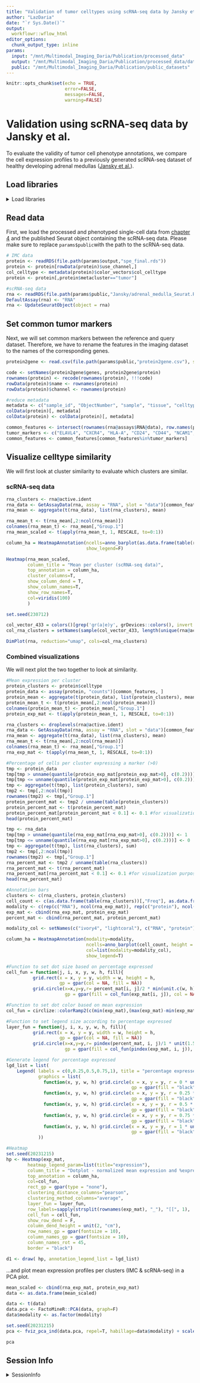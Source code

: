 ```yaml
---
title: "Validation of tumor celltypes using scRNA-seq data by Jansky et al."
author: "LazDaria"
date: "`r Sys.Date()`"
output: 
  workflowr::wflow_html
editor_options:
  chunk_output_type: inline
params: 
  input: "/mnt/Multimodal_Imaging_Daria/Publication/processed_data"
  output: "/mnt/Multimodal_Imaging_Daria/Publication/processed_data/data"
  public: "/mnt/Multimodal_Imaging_Daria/Publication/public_datasets"
---
```


```r
knitr::opts_chunk$set(echo = TRUE,
                      error=FALSE,
                      messages=FALSE,
                      warning=FALSE)
```

# Validation using scRNA-seq data by Jansky et al. {#jansky}
To evaluate the validity of tumor cell phenotype annotations, we compare the cell expression profiles to a previously generated scRNA-seq dataset of healthy developing adrenal medullas ([Jansky et al.](https://doi.org/10.1038/s41588-021-00806-1)). 

## Load libraries
<details>
   <summary>Load libraries</summary>
   
```r
library(Seurat)
library(dplyr)
library(FactoMineR)
library(factoextra)
library(ComplexHeatmap)
library(viridis)
library(bruceR)
```
</details>

## Read data
First, we load the processed and phenotyped single-cell data from [chapter 4](#phenotyping) and the published Seurat object containing the scRNA-seq data. Please make sure to replace `params$public`with the path to the scRNA-seq data.

```r
# IMC data
protein <- readRDS(file.path(params$output,"spe_final.rds"))
protein <- protein[rowData(protein)$use_channel,]
col_celltype <- metadata(protein)$color_vectors$col_celltype
protein <- protein[,protein$metacluster=="tumor"]

#scRNA-seq data
rna <- readRDS(file.path(params$public,"Jansky/adrenal_medulla_Seurat.RDS"))
DefaultAssay(rna) <- "RNA"
rna <- UpdateSeuratObject(object = rna)
```

## Set common tumor markers 
Next, we will set common markers between the reference and query dataset. Therefore, we have to rename the features in the imaging dataset to the names of the corresponding genes. 
```r
protein2gene <- read.csv(file.path(params$public,"protein2gene.csv"), sep=";")

code <- setNames(protein2gene$genes, protein2gene$protein)
rownames(protein) <- recode(rownames(protein), !!!code)
rowData(protein)$name <- rownames(protein)
rowData(protein)$channel <- rownames(protein)

#reduce metadata
metadata <- c("sample_id", "ObjectNumber", "sample", "tissue", "celltype", "metacluster")
colData(protein)[, metadata]
colData(protein) <- colData(protein)[, metadata]

common_features <- intersect(rownames(rna@assays$RNA@data), row.names(protein))
tumor_markers <- c("ELAVL4", "CXCR4", "HLA-A", "CD24", "CD44", "NCAM1", "GATA3", "VIM", "MKI67", "ST8SIA1", "PRPH", "LUM", "CHGA", "SOX10", "S100B")
common_features <- common_features[common_features%in%tumor_markers]
```
## Visualize celltype similarity

We will first look at cluster similarity to evaluate which clusters are similar. 

### scRNA-seq data
```r
rna_clusters <- rna@active.ident
rna_data <- GetAssayData(rna, assay = "RNA", slot = "data")[common_features, ]
rna_mean <- aggregate(t(rna_data), list(rna_clusters), mean)

rna_mean_t <- t(rna_mean[,2:ncol(rna_mean)])
colnames(rna_mean_t) <- rna_mean[,"Group.1"]
rna_mean_scaled <- t(apply(rna_mean_t, 1, RESCALE, to=0:1))

column_ha = HeatmapAnnotation(ncells=anno_barplot(as.data.frame(table(rna_clusters))[,"Freq"], height = unit(1, "cm")),
                              show_legend=F)

Heatmap(rna_mean_scaled, 
        column_title = "Mean per cluster (scRNA-seq data)",
        top_annotation = column_ha, 
        cluster_columns=T,
        show_column_dend = T,
        show_column_names=T,
        show_row_names=T,
        col=viridis(100)
        )
```

```r
set.seed(230712)

col_vector_433 = colors()[grep('gr(a|e)y', grDevices::colors(), invert = T)]
col_rna_clusters = setNames(sample(col_vector_433, length(unique(rna@active.ident))), unique(rna@active.ident))

DimPlot(rna, reduction="umap", cols=col_rna_clusters)
```

### Combined visualizations
We will next plot the two together to look at similarity.
```r
#Mean expression per cluster
protein_clusters <- protein$celltype
protein_data <- assay(protein, "counts")[common_features, ]
protein_mean <- aggregate(t(protein_data), list(protein_clusters), mean)
protein_mean_t <- t(protein_mean[,2:ncol(protein_mean)])
colnames(protein_mean_t) <- protein_mean[,"Group.1"]
protein_exp_mat <- t(apply(protein_mean_t, 1, RESCALE, to=0:1))

rna_clusters <- droplevels(rna@active.ident)
rna_data <- GetAssayData(rna, assay = "RNA", slot = "data")[common_features, ]
rna_mean <- aggregate(t(rna_data), list(rna_clusters), mean)
rna_mean_t <- t(rna_mean[,2:ncol(rna_mean)])
colnames(rna_mean_t) <- rna_mean[,"Group.1"]
rna_exp_mat <- t(apply(rna_mean_t, 1, RESCALE, to=0:1))

#Percentage of cells per cluster expressing a marker (>0)
tmp <- protein_data
tmp[tmp > unname(quantile(protein_exp_mat[protein_exp_mat>0], c(0.2)))] <- 1
tmp[tmp <= unname(quantile(protein_exp_mat[protein_exp_mat>0], c(0.2)))] <- 0
tmp <- aggregate(t(tmp), list(protein_clusters), sum)
tmp2 <- tmp[,2:ncol(tmp)]
rownames(tmp2) <- tmp[,"Group.1"]
protein_percent_mat <- tmp2 / unname(table(protein_clusters))
protein_percent_mat <- t(protein_percent_mat)
protein_percent_mat[protein_percent_mat < 0.1] <- 0.1 #for visualization purposes
head(protein_percent_mat)

tmp <- rna_data
tmp[tmp > unname(quantile(rna_exp_mat[rna_exp_mat>0], c(0.2)))] <- 1
tmp[tmp <= unname(quantile(rna_exp_mat[rna_exp_mat>0], c(0.2)))] <- 0
tmp <- aggregate(t(tmp), list(rna_clusters), sum)
tmp2 <- tmp[,2:ncol(tmp)]
rownames(tmp2) <- tmp[,"Group.1"]
rna_percent_mat <- tmp2 / unname(table(rna_clusters))
rna_percent_mat <- t(rna_percent_mat)
rna_percent_mat[rna_percent_mat < 0.1] <- 0.1 #for visualization purposes
head(rna_percent_mat)

#Annotation bars
clusters <- c(rna_clusters, protein_clusters)
cell_count <- c(as.data.frame(table(rna_clusters))[,"Freq"], as.data.frame(table(protein_clusters))[,"Freq"])
modality <- c(rep(c("RNA"), ncol(rna_exp_mat)), rep(c("protein"), ncol(protein_exp_mat)))
exp_mat <- cbind(rna_exp_mat, protein_exp_mat)
percent_mat <- cbind(rna_percent_mat, protein_percent_mat)

modality_col <- setNames(c("ivory4", "lightcoral"), c("RNA", "protein"))

column_ha = HeatmapAnnotation(modality=modality,
                              ncells=anno_barplot(cell_count, height = unit(0.5, "cm")),
                              col=list(modality=modality_col),
                              show_legend=T)

#Function to set dot size based on percentage expressed
cell_fun = function(j, i, x, y, w, h, fill){
          grid.rect(x = x, y = y, width = w, height = h, 
                    gp = gpar(col = NA, fill = NA))
          grid.circle(x=x,y=y,r= percent_mat[i, j]/2 * min(unit.c(w, h)),
                      gp = gpar(fill = col_fun(exp_mat[i, j]), col = NA))}

#Function to set dot color based on mean expression
col_fun = circlize::colorRamp2(c(min(exp_mat),(max(exp_mat)-min(exp_mat))/2, max(exp_mat)), viridis(100)[c(1,50,100)])

#Function to set legend size according to percentage expressed
layer_fun = function(j, i, x, y, w, h, fill){
          grid.rect(x = x, y = y, width = w, height = h, 
                    gp = gpar(col = NA, fill = NA))
          grid.circle(x=x,y=y,r= pindex(percent_mat, i, j)/1 * unit(1.5, "mm"),
                      gp = gpar(fill = col_fun(pindex(exp_mat, i, j)), col = NA))}

#Generate legend for percentage expressed
lgd_list = list(
    Legend( labels = c(0,0.25,0.5,0.75,1), title = "percentage expressed",
            graphics = list(
              function(x, y, w, h) grid.circle(x = x, y = y, r = 0 * unit(2, "mm"),
                                               gp = gpar(fill = "black")),
              function(x, y, w, h) grid.circle(x = x, y = y, r = 0.25 * unit(2, "mm"),
                                               gp = gpar(fill = "black")),
              function(x, y, w, h) grid.circle(x = x, y = y, r = 0.5 * unit(2, "mm"),
                                               gp = gpar(fill = "black")),
              function(x, y, w, h) grid.circle(x = x, y = y, r = 0.75 * unit(2, "mm"),
                                               gp = gpar(fill = "black")),
              function(x, y, w, h) grid.circle(x = x, y = y, r = 1 * unit(2, "mm"),
                                               gp = gpar(fill = "black")))
            ))

#Heatmap
set.seed(20231215)
hp <- Heatmap(exp_mat,
        heatmap_legend_param=list(title="expression"),
        column_title = "Dotplot - normalized mean expression and %expressed", 
        top_annotation = column_ha, 
        col=col_fun,
        rect_gp = gpar(type = "none"),
        clustering_distance_columns="pearson",
        clustering_method_columns="average", 
        layer_fun = layer_fun,
        row_labels=sapply(strsplit(rownames(exp_mat), "_"), "[[", 1),
        cell_fun = cell_fun,
        show_row_dend = F,
        column_dend_height = unit(2, "cm"),
        row_names_gp = gpar(fontsize = 10),
        column_names_gp = gpar(fontsize = 10),
        column_names_rot = 45,
        border = "black")

d1 <- draw( hp, annotation_legend_list = lgd_list)
```
...and plot mean expression profiles per clusters (IMC & scRNA-seq) in a PCA plot.
```r
mean_scaled <- cbind(rna_exp_mat, protein_exp_mat)
data <- as.data.frame(mean_scaled)

data <- t(data)
data.pca <- FactoMineR::PCA(data, graph=F)
data$modality <- as.factor(modality)

set.seed(20231215)
pca <- fviz_pca_ind(data.pca, repel=T, habillage=data$modality) + scale_color_manual(values=c("lightcoral", "ivory4"))

pca
```

## Session Info

<details>
   <summary>SessionInfo</summary>
   
```r
sessionInfo()
```
</details>
